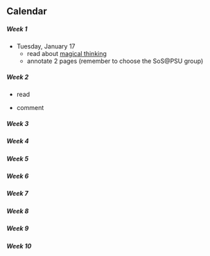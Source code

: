 ## Calendar

##### Week 1

- Tuesday, January 17
    - read about [magical thinking](#magical-thinking)
    - annotate 2 pages (remember to choose the SoS\@PSU group)
    
##### Week 2

- read

- comment


##### Week 3




##### Week 4




##### Week 5




##### Week 6




##### Week 7




##### Week 8




##### Week 9




##### Week 10